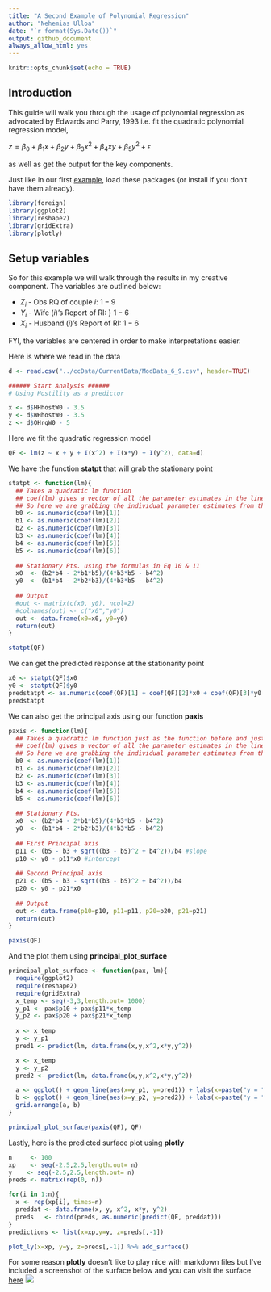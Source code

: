 ```yaml
---
title: "A Second Example of Polynomial Regression"
author: "Nehemias Ulloa"
date: "`r format(Sys.Date())`"
output: github_document
always_allow_html: yes
---
```


```r
knitr::opts_chunk$set(echo = TRUE)
```

## Introduction

This guide will walk you through the usage of polynomial regression as advocated by Edwards and Parry, 1993 i.e. fit the quadratic polynomial regression model,

$z = \beta_0 + \beta_1 x + \beta_2 y + \beta_3 x^2 + \beta_4 x y + \beta_5 y^2 + \epsilon$

as well as get the output for the key components.


Just like in our first [example](Examples/Examples.md), load these packages (or install if you don't have them already).

```r
library(foreign)
library(ggplot2)
library(reshape2)
library(gridExtra)
library(plotly)
```

## Setup variables

So for this example we will walk through the results in my creative component. The variables are outlined below:

* $Z_i$ - Obs RQ of couple $i$: $1-9$
* $Y_i$ - Wife ($i$)'s Report of RI: } $1-6$
* $X_i$ - Husband ($i$)'s Report of RI: $1-6$


FYI, the variables are centered in order to make interpretations easier.


Here is where we read in the data
```r
d <- read.csv("../ccData/CurrentData/ModData_6_9.csv", header=TRUE)

###### Start Analysis ######
# Using Hostility as a predictor

```

```r
x <- d$HHhostW0 - 3.5
y <- d$WHhostW0 - 3.5
z <- d$OHrqW0 - 5
```

Here we fit the quadratic regression model
```r
QF <- lm(z ~ x + y + I(x^2) + I(x*y) + I(y^2), data=d)
```

We have the function **statpt** that will grab the stationary point
```r
statpt <- function(lm){
  ## Takes a quadratic lm function
  ## coef(lm) gives a vector of all the parameter estimates in the linear model
  ## So here we are grabbing the individual parameter estimates from that vector
  b0 <- as.numeric(coef(lm)[1])
  b1 <- as.numeric(coef(lm)[2])
  b2 <- as.numeric(coef(lm)[3])
  b3 <- as.numeric(coef(lm)[4])
  b4 <- as.numeric(coef(lm)[5])
  b5 <- as.numeric(coef(lm)[6])
  
  ## Stationary Pts. using the formulas in Eq 10 & 11
  x0  <- (b2*b4 - 2*b1*b5)/(4*b3*b5 - b4^2)
  y0  <- (b1*b4 - 2*b2*b3)/(4*b3*b5 - b4^2)
  
  ## Output
  #out <- matrix(c(x0, y0), ncol=2)
  #colnames(out) <- c("x0","y0")
  out <- data.frame(x0=x0, y0=y0)
  return(out)
}

statpt(QF)
```

We can get the predicted response at the stationarity point
```r
x0 <- statpt(QF)$x0
y0 <- statpt(QF)$y0
predstatpt <- as.numeric(coef(QF)[1] + coef(QF)[2]*x0 + coef(QF)[3]*y0 + coef(QF)[4]*x0^2 + coef(QF)[5]*x0*y0 + coef(QF)[6]*y0^2)
predstatpt
```

We can also get the principal axis using our function **paxis**
```r
paxis <- function(lm){
  ## Takes a quadratic lm function just as the function before and just as before
  ## coef(lm) gives a vector of all the parameter estimates in the linear model
  ## So here we are grabbing the individual parameter estimates from that vector
  b0 <- as.numeric(coef(lm)[1])
  b1 <- as.numeric(coef(lm)[2])
  b2 <- as.numeric(coef(lm)[3])
  b3 <- as.numeric(coef(lm)[4])
  b4 <- as.numeric(coef(lm)[5])
  b5 <- as.numeric(coef(lm)[6])
  
  ## Stationary Pts.
  x0  <- (b2*b4 - 2*b1*b5)/(4*b3*b5 - b4^2)
  y0  <- (b1*b4 - 2*b2*b3)/(4*b3*b5 - b4^2)
  
  ## First Principal axis
  p11 <- (b5 - b3 + sqrt((b3 - b5)^2 + b4^2))/b4 #slope
  p10 <- y0 - p11*x0 #intercept
  
  ## Second Principal axis
  p21 <- (b5 - b3 - sqrt((b3 - b5)^2 + b4^2))/b4
  p20 <- y0 - p21*x0
  
  ## Output
  out <- data.frame(p10=p10, p11=p11, p20=p20, p21=p21)
  return(out)
}

paxis(QF)
```

And the plot them using **principal_plot_surface**
```r
principal_plot_surface <- function(pax, lm){
  require(ggplot2)
  require(reshape2)
  require(gridExtra)
  x_temp <- seq(-3,3,length.out= 1000)
  y_p1 <- pax$p10 + pax$p11*x_temp
  y_p2 <- pax$p20 + pax$p21*x_temp
  
  x <- x_temp
  y <- y_p1
  pred1 <- predict(lm, data.frame(x,y,x^2,x*y,y^2))

  x <- x_temp
  y <- y_p2
  pred2 <- predict(lm, data.frame(x,y,x^2,x*y,y^2))

  a <- ggplot() + geom_line(aes(x=y_p1, y=pred1)) + labs(x=paste("y = ", round(pax$p10,2), " + ", round(pax$p11,2), "x"), y="z", title="p1")
  b <- ggplot() + geom_line(aes(x=y_p2, y=pred2)) + labs(x=paste("y = ", round(pax$p20,2), " + ", round(pax$p21,2), "x"), y="z", title="p2")
  grid.arrange(a, b)
}

principal_plot_surface(paxis(QF), QF)
```


Lastly, here is the predicted surface plot using **plotly**
```r
n     <- 100
xp    <- seq(-2.5,2.5,length.out= n)
y    <- seq(-2.5,2.5,length.out= n)
preds <- matrix(rep(0, n))

for(i in 1:n){
  x <- rep(xp[i], times=n)
  preddat <- data.frame(x, y, x^2, x*y, y^2)
  preds   <- cbind(preds, as.numeric(predict(QF, preddat)))
}
predictions <- list(x=xp,y=y, z=preds[,-1])

plot_ly(x=xp, y=y, z=preds[,-1]) %>% add_surface()

```
For some reason **plotly** doesn't like to play nice with markdown files but I've included a screenshot of the surface below and you can visit the surface [here](https://plot.ly/~nulloa1/147) 
</center>![](https://plot.ly/~nulloa1/147.png)</center>

